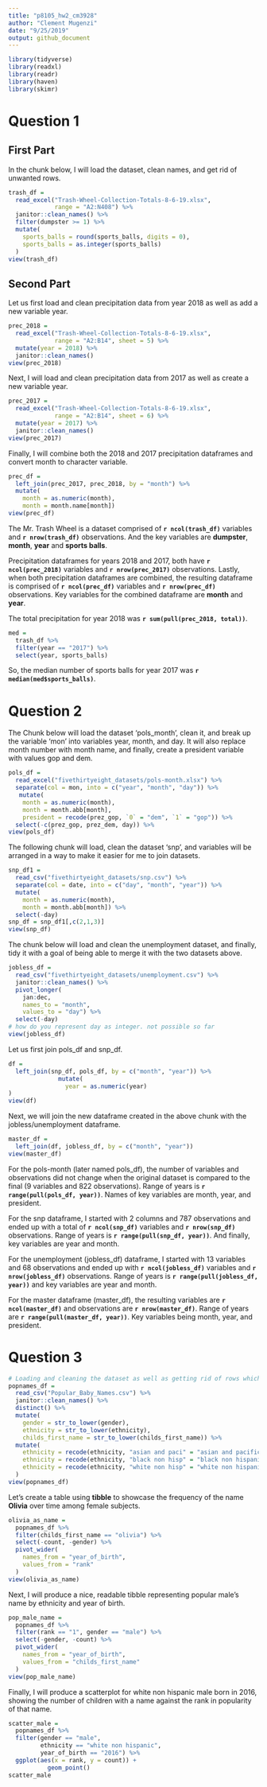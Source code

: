```yaml
---
title: "p8105_hw2_cm3928"
author: "Clement Mugenzi"
date: "9/25/2019"
output: github_document
---
```


```r
library(tidyverse)
library(readxl)
library(readr)
library(haven)
library(skimr)
```

# Question 1

## First Part

In the chunk below, I will load the dataset, clean names, and get rid of unwanted rows.

```r
trash_df = 
  read_excel("Trash-Wheel-Collection-Totals-8-6-19.xlsx",
             range = "A2:N408") %>% 
  janitor::clean_names() %>% 
  filter(dumpster >= 1) %>% 
  mutate(
    sports_balls = round(sports_balls, digits = 0),
    sports_balls = as.integer(sports_balls)
  )
view(trash_df)
```

## Second Part

Let us first load and clean precipitation data from year 2018 as well as add a new variable year.

```r
prec_2018 =
  read_excel("Trash-Wheel-Collection-Totals-8-6-19.xlsx",
             range = "A2:B14", sheet = 5) %>%
  mutate(year = 2018) %>% 
  janitor::clean_names()
view(prec_2018)
```

Next, I will load and clean precipitation data from 2017 as well as create a new variable year.

```r
prec_2017 = 
  read_excel("Trash-Wheel-Collection-Totals-8-6-19.xlsx",
             range = "A2:B14", sheet = 6) %>% 
  mutate(year = 2017) %>% 
  janitor::clean_names()
view(prec_2017)
```


Finally, I will combine both the 2018 and 2017 precipitation dataframes and convert month to character variable.

```r
prec_df = 
  left_join(prec_2017, prec_2018, by = "month") %>% 
  mutate(
    month = as.numeric(month),
    month = month.name[month])
view(prec_df)
```

The Mr. Trash Wheel is a dataset comprised of **`r ncol(trash_df)`** variables and **`r nrow(trash_df)`** observations. And the key variables are **dumpster**, **month**, **year** and **sports balls**.

Precipitation dataframes for years 2018 and 2017, both have **`r ncol(prec_2018)`** variables and **`r nrow(prec_2017)`** observations. Lastly, when both precipitation dataframes are combined, the resulting dataframe is comprised of **`r ncol(prec_df)`** variables and **`r nrow(prec_df)`** observations. Key variables for the combined dataframe are **month** and **year**.

The total precipitation for year 2018 was **`r sum(pull(prec_2018, total))`**.  

```r
med = 
  trash_df %>% 
  filter(year == "2017") %>% 
  select(year, sports_balls)
```

So, the median number of sports balls for year 2017 was **`r median(med$sports_balls)`**.


# Question 2 

The Chunk below will load the dataset 'pols_month', clean it, and break up the variable 'mon' into variables year, month, and day. It will also replace month number with month name, and finally, create a president variable with values gop and dem.

```r
pols_df = 
  read_excel("fivethirtyeight_datasets/pols-month.xlsx") %>% 
  separate(col = mon, into = c("year", "month", "day")) %>% 
   mutate(
    month = as.numeric(month),
    month = month.abb[month],
    president = recode(prez_gop, `0` = "dem", `1` = "gop")) %>% 
  select(-c(prez_gop, prez_dem, day)) %>%
view(pols_df)
```

The following chunk will load, clean the dataset 'snp', and variables will be arranged in a way to make it easier for me to join datasets.

```r
snp_df1 = 
  read_csv("fivethirtyeight_datasets/snp.csv") %>%   
  separate(col = date, into = c("day", "month", "year")) %>% 
  mutate(
    month = as.numeric(month),
    month = month.abb[month]) %>% 
  select(-day)
snp_df = snp_df1[,c(2,1,3)]
view(snp_df)
```

The chunk below will load and clean the unemployment dataset, and finally, tidy it with a goal of being able to merge it with the two datasets above.

```r
jobless_df = 
  read_csv("fivethirtyeight_datasets/unemployment.csv") %>% 
  janitor::clean_names() %>% 
  pivot_longer(
    jan:dec,
    names_to = "month",
    values_to = "day") %>% 
  select(-day)
# how do you represent day as integer. not possible so far
view(jobless_df)
```

Let us first join pols_df and snp_df.

```r
df = 
  left_join(snp_df, pols_df, by = c("month", "year")) %>% 
              mutate(
                year = as.numeric(year)
)
view(df)
```

Next, we will join the new dataframe created in the above chunk with the jobless/unemployment dataframe.

```r
master_df = 
  left_join(df, jobless_df, by = c("month", "year"))
view(master_df)
```


For the pols-month (later named pols_df), the number of variables and observations did not change when the original dataset is compared to the final (9 variables and 822 observations). Range of years is **`r range(pull(pols_df, year))`**. Names of key variables are month, year, and president.

For the snp dataframe, I started with 2 columns and 787 observations and ended up with a total of **`r ncol(snp_df)`** variables and **`r nrow(snp_df)`** observations. Range of years is **`r range(pull(snp_df, year))`**. And finally, key variables are year and month.

For the unemployment (jobless_df) dataframe, I started with 13 variables and 68 observations and ended up with **`r ncol(jobless_df)`** variables and **`r nrow(jobless_df)`** observations. Range of years is **`r range(pull(jobless_df, year))`** and key variables are year and month.

For the master dataframe (master_df), the resulting variables are **`r ncol(master_df)`** and observations are **`r nrow(master_df)`**. Range of years are **`r range(pull(master_df, year))`**. Key variables being month, year, and president.

# Question 3

```r
# Loading and cleaning the dataset as well as getting rid of rows which appears twice.
popnames_df = 
  read_csv("Popular_Baby_Names.csv") %>% 
  janitor::clean_names() %>% 
  distinct() %>%
  mutate(
    gender = str_to_lower(gender),
    ethnicity = str_to_lower(ethnicity),
    childs_first_name = str_to_lower(childs_first_name)) %>% 
  mutate(
    ethnicity = recode(ethnicity, "asian and paci" = "asian and pacific islander"),
    ethnicity = recode(ethnicity, "black non hisp" = "black non hispanic"),
    ethnicity = recode(ethnicity, "white non hisp" = "white non hispanic")
  )
view(popnames_df)
```


Let's create a table using **tibble** to showcase the frequency of the name **Olivia** over time among female subjects.

```r
olivia_as_name = 
  popnames_df %>% 
  filter(childs_first_name == "olivia") %>% 
  select(-count, -gender) %>% 
  pivot_wider(
    names_from = "year_of_birth",
    values_from = "rank"
  )
view(olivia_as_name)
```

Next, I will produce a nice, readable tibble representing popular male's name by ethnicity and year of birth.

```r
pop_male_name = 
  popnames_df %>% 
  filter(rank == "1", gender == "male") %>% 
  select(-gender, -count) %>% 
  pivot_wider(
    names_from = "year_of_birth",
    values_from = "childs_first_name"
  )
view(pop_male_name)
```

Finally, I will produce a scatterplot for white non hispanic male born in 2016, showing the number of children with a name against the rank in popularity of that name.

```r
scatter_male = 
  popnames_df %>% 
  filter(gender == "male", 
         ethnicity == "white non hispanic", 
         year_of_birth == "2016") %>% 
  ggplot(aes(x = rank, y = count)) +
           geom_point()
scatter_male
```





























